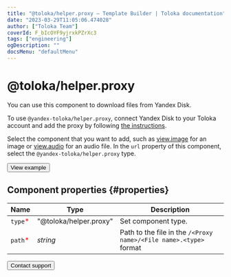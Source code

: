 ```yaml
---
title: "@toloka/helper.proxy — Template Builder | Toloka documentation"
date: "2023-03-29T11:05:06.474028"
author: ["Toloka Team"]
coverId: F_bIcOYF9yjrxkPZrXc3
tags: ["engineering"]
ogDescription: ""
docsMenu: "defaultMenu"
---
```


# @toloka/helper.proxy

You can use this component to download files from Yandex Disk.

To use `@yandex-toloka/helper.proxy`, connect Yandex Disk to your Toloka account and add the proxy by following [the instructions](/docs/guide/prepare-data).

Select the component that you want to add, such as [view.image](/docs/template-builder/reference/view.image) for an image or [view.audio](/docs/template-builder/reference/view.audio) for an audio file. In the `url` property of this component, select the `@yandex-toloka/helper.proxy` type.

<Button themeColor="light" view="default" size="l" type="link" url="https://ya.cc/t/V8WEk0kF3twYd3">View example</Button>

## Component properties {#properties}

**Name** | **Type** | **Description**
----- | ----- | -----
`type`<span style="color: red">\*</span> | "@toloka/helper.proxy" | Set component type.
`path`<span style="color: red">\*</span> | _string_ | Path to the file in the `/<Proxy name>/<File name>.<type>` format

<Button themeColor="light" view="default" size="l" type="link" url="/docs/guide/troubleshooting/support?form-source=template-builder-reference-helper-proxy">Contact support</Button>